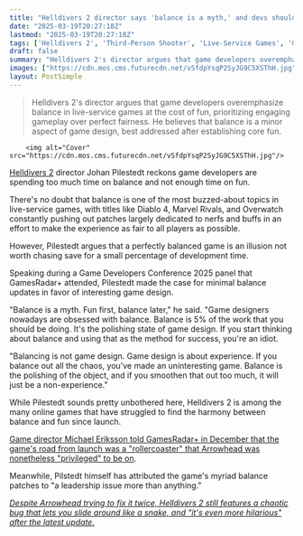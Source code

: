 ```yaml
---
title: "Helldivers 2 director says 'balance is a myth,' and devs shouldn't spend more than 5% of their time on it: 'If you balance out all the chaos, you've made an uninteresting game'"
date: "2025-03-19T20:27:18Z"
lastmod: "2025-03-19T20:27:18Z"
tags: ['Helldivers 2', 'Third-Person Shooter', 'Live-Service Games', 'Game Development', 'Game Balance']
draft: false
summary: "Helldivers 2's director argues that game developers overemphasize balance in live-service games at the cost of fun, prioritizing engaging gameplay over perfect fairness.  He believes that balance is a minor aspect of game design, best addressed after establishing core fun."
images: ["https://cdn.mos.cms.futurecdn.net/vSfdpYsqP2SyJG9C5XSThH.jpg"]
layout: PostSimple
---
```

> Helldivers 2's director argues that game developers overemphasize balance in live-service games at the cost of fun, prioritizing engaging gameplay over perfect fairness.  He believes that balance is a minor aspect of game design, best addressed after establishing core fun.


        <img alt="Cover" src="https://cdn.mos.cms.futurecdn.net/vSfdpYsqP2SyJG9C5XSThH.jpg"/>
        
[Helldivers 2](https://www.gamesradar.com/helldivers-2-guide/) director Johan Pilestedt reckons game developers are spending too much time on balance and not enough time on fun.

There's no doubt that balance is one of the most buzzed-about topics in live-service games, with titles like Diablo 4, Marvel Rivals, and Overwatch constantly pushing out patches largely dedicated to nerfs and buffs in an effort to make the experience as fair to all players as possible.

However, Pilestedt argues that a perfectly balanced game is an illusion not worth chasing save for a small percentage of development time.

Speaking during a Game Developers Conference 2025 panel that GamesRadar+ attended, Pilestedt made the case for minimal balance updates in favor of interesting game design.

"Balance is a myth. Fun first, balance later," he said. "Game designers nowadays are obsessed with balance. Balance is 5% of the work that you should be doing. It's the polishing state of game design. If you start thinking about balance and using that as the method for success, you're an idiot.

"Balancing is not game design. Game design is about experience. If you balance out all the chaos, you've made an uninteresting game. Balance is the polishing of the object, and if you smoothen that out too much, it will just be a non-experience."

While Pilestedt sounds pretty unbothered here, Helldivers 2 is among the many online games that have struggled to find the harmony between balance and fun since launch.

[Game director Michael Eriksson told GamesRadar+ in December that the game's road from launch was a "rollercoaster" that Arrowhead was nonetheless "privileged" to be on](https://www.gamesradar.com/games/third-person-shooter/after-a-year-of-psn-controversy-balance-woes-and-a-63-day-recovery-effort-helldivers-2-devs-say-weve-been-on-a-rollercoaster-but-were-also-in-an-extremely-privileged-position-to-be-on-this-rollercoaster/).

Meanwhile, Pilstedt himself has attributed the game's myriad balance patches to "a leadership issue more than anything."

[<em>Despite Arrowhead trying to fix it twice, Helldivers 2 still features a chaotic bug that lets you slide around like a snake, and "it's even more hilarious" after the latest update.</em>](https://www.gamesradar.com/games/third-person-shooter/despite-arrowhead-trying-to-fix-it-twice-helldivers-2-still-features-a-chaotic-bug-that-lets-you-slide-around-like-a-snake-and-its-even-more-hilarious-after-the-latest-update/)
        